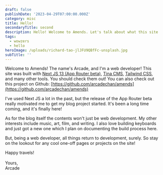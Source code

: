 ```yaml
---
draft: false
publishDate: '2023-04-29T07:00:00.000Z'
category: misc
title: Hello!
secondaryTitle: second
description: Hello! Welcome to Amends. Let's talk about what this site's all about.
tags:
  - wowzers
  - hello
heroImage: /uploads/richard-tao-jlJFU9QBfFc-unsplash.jpg
subTitle: ''
---
```



Welcome to Amends! The name's Arcade, and I'm a web developer! This site was built with [Next JS 13 (App Router beta)](https://nextjs.org/), [Tina CMS](https://tina.io), [Tailwind CSS](https://tailwindcss.com/), and many other tools. You should check them out! You can also check out this project on Github: [https://github.com/arcadechan/amends](https://github.com/arcadechan/amends)

I've used Next JS a lot in the past, but the release of the App Router beta really motivated me to get my blog project started. It's been a long time coming, and it's finally here!

As for the blog itself the contents won't just be web development. My other interests include music, art, film, and writing. I also love building keyboards and just got a new one which I plan on documenting the build process here.

But, being a web developer, all things return to development, surely. So stay on the lookout for any cool one-off pages or projects on the site!

Happy travels!\
\
Yours,\
Arcade
